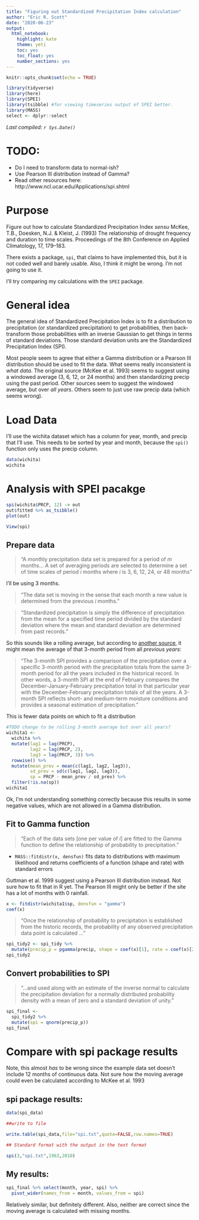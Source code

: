 ```yaml
---
title: "Figuring out Standardized Precipitation Index calculation"
author: "Eric R. Scott"
date: "2020-06-23"
output: 
  html_notebook: 
    highlight: kate
    theme: yeti
    toc: yes
    toc_float: yes
    number_sections: yes
---
```


```r
knitr::opts_chunk$set(echo = TRUE)

library(tidyverse)
library(here)
library(SPEI)
library(tsibble) #for viewing timeseries output of SPEI better.
library(MASS)
select <- dplyr::select
```

*Last compiled: `r Sys.Date()`*

# TODO:

- Do I need to transform data to normal-ish?
- Use Pearson III distribution instead of Gamma?
- Read other resources here: http://www.ncl.ucar.edu/Applications/spi.shtml

# Purpose

Figure out how to calculate Standardized Precipitation Index *sensu* McKee, T.B., Doesken, N.J. & Kleist, J. (1993) The relationship of drought frequency and duration to time scales. Proceedings of the 8th Conference on Applied Climatology, 17, 179–183.

There exists a package, `spi`, that claims to have implemented this, but it is not coded well and barely usable.  Also, I think it might be wrong.  I'm not going to use it.

I'll try comparing my calculations with the `SPEI` package.

# General idea

The general idea of Standardized Precipitation Index is to fit a distribution to precipitation (or standardized precipitation) to get probabilities, then back-transform those probabilities with an inverse Gaussian to get things in terms of standard deviations.  Those standard deviation units are the Standardized Precipitation Index (SPI).

Most people seem to agree that either a Gamma distribution or a Pearson III distribution should be used to fit the data.  What seems really inconsistent is *what data*.  The original source (McKee et al. 1993) seems to suggest using a windowed average (3, 6, 12, or 24 months) and then standardizing precip using the past period.  Other sources seem to suggest the windowed average, but over *all years*.  Others seem to just use raw precip data (which seems wrong).

# Load Data

I'll use the wichita dataset which has a column for year, month, and precip that I'll use.  This needs to be sorted by year and month, because the `spi()` function only uses the precip column.

```r
data(wichita)
wichita
```

# Analysis with SPEI pacakge

```r
spi(wichita$PRCP, 12) -> out
out$fitted %>% as_tsibble()
plot(out)
```

```r
View(spi)
```



## Prepare data

>"A monthly precipitation data set is prepared for a period of *m* months... A set of averaging periods are selected to determine a set of time scales of period *i* months where *i* is 3, 6, 12, 24, or 48 months" 

I'll be using 3 months.

>"The data set is moving in the sense that each month a new value is determined from the previous *i* months."


>"Standardized precipitation is simply the difference of precipitation from the mean for a specified time period divided by the standard deviation where the mean and standard deviation are determined from past records."

So this sounds like a rolling average, but according to [another source](https://www.in.gov/dnr/water/4864.htm), it might mean the average of that 3-month period from all *previous years*:

>"The 3-month SPI provides a comparison of the precipitation over a specific 3-month period with the precipitation totals from the same 3-month period for all the years included in the historical record. In other words, a 3-month SPI at the end of February compares the December-January-February precipitation total in that particular year with the December-February precipitation totals of all the years. A 3-month SPI reflects short- and medium-term moisture conditions and provides a seasonal estimation of precipitation."

This is fewer data points on which to fit a distribution

```r
#TODO change to be rolling 3-month average but over all years?
wichita1 <- 
  wichita %>%
  mutate(lag1 = lag(PRCP),
         lag2 = lag(PRCP, 2),
         lag3 = lag(PRCP, 3)) %>% 
  rowwise() %>% 
  mutate(mean_prev = mean(c(lag1, lag2, lag3)),
         sd_prev = sd(c(lag1, lag2, lag3)),
         sp = PRCP - mean_prev / sd_prev) %>% 
  filter(!is.na(sp))
wichita1
```
Ok, I'm not understanding something correctly because this results in some negative values, which are not allowed in a Gamma distribution. 

## Fit to Gamma function

>"Each of the data sets [one per value of *i*] are fitted to the Gamma function to define the relationship of probability to precipitation."

- `MASS::fitdistr(x, densfun)` fits data to distributions with maximum likelihood and returns coefficients of a function (shape and rate) with standard errors

Guttman et al. 1999 suggest using a Pearson III distribution instead.  Not sure how to fit that in R yet.  The Pearson III might only be better if the site has a lot of months with 0 rainfall.

```r
x <- fitdistr(wichita1$sp, densfun = "gamma")
coef(x)
```

>"Once the relationship of probability to precipitation is established from the historic records, the probability of any observed precipitation data point is calculated ..."

```r
spi_tidy2 <- spi_tidy %>% 
  mutate(precip_p = pgamma(precip, shape = coef(x)[1], rate = coef(x)[2]))
spi_tidy2
```

## Convert probabilities to SPI

>"...and used along with an estimate of the inverse normal to calculate the precipitation deviation for a normally distributed probability density with a mean of zero and a standard deviation of unity."

```r
spi_final <-
  spi_tidy2 %>% 
  mutate(spi = qnorm(precip_p))
spi_final
```

# Compare with spi package results

Note, this almost *has* to be wrong since the example data set doesn't include 12 months of continuous data.  Not sure how the moving average could even be calculated according to McKee et al. 1993

## spi package results:

```r
data(spi_data) 

##write to file

write.table(spi_data,file="spi.txt",quote=FALSE,row.names=TRUE)	  

## Standard format with the output in the text format

spi(3,"spi.txt",1963,2010)
```

## My results: 

```r
spi_final %>% select(month, year, spi) %>% 
  pivot_wider(names_from = month, values_from = spi)
```

Relatively similar, but definitely different.  Also, neither are correct since the moving average is calculated with missing months.
